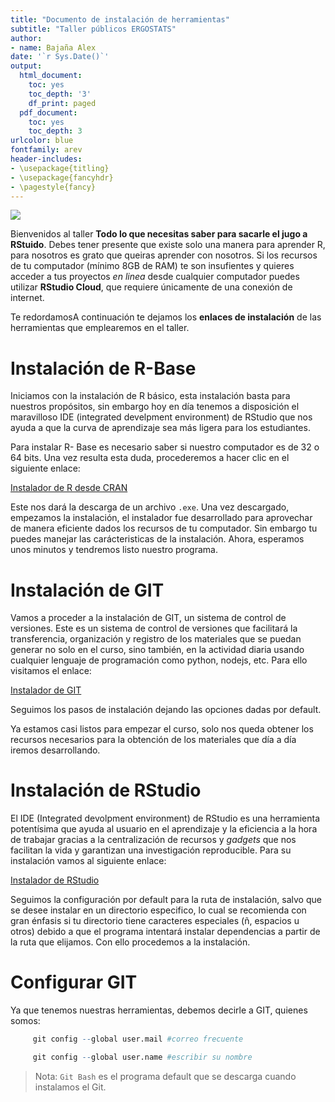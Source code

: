 ```yaml
---
title: "Documento de instalación de herramientas"
subtitle: "Taller públicos ERGOSTATS"  
author:
- name: Bajaña Alex
date: '`r Sys.Date()`'
output:
  html_document:
    toc: yes
    toc_depth: '3'
    df_print: paged
  pdf_document:
    toc: yes
    toc_depth: 3
urlcolor: blue
fontfamily: arev
header-includes:
- \usepackage{titling}
- \usepackage{fancyhdr}
- \pagestyle{fancy}
---
```


![](Avatar2.jpg)

Bienvenidos al taller **Todo lo que necesitas saber para sacarle el jugo a RStuido**. Debes tener presente que existe solo una manera para aprender R, para nosotros es grato que queiras aprender con nosotros. Si los recursos de tu computador (mínimo 8GB de RAM) te son insufientes y quieres acceder a tus proyectos *en linea* desde cualquier computador puedes utilizar **RStudio Cloud**, que requiere únicamente de una conexión de internet.

Te redordamosA continuación te dejamos los **enlaces de instalación** de las herramientas que emplearemos en el taller.

# Instalación de R-Base

Iniciamos con la instalación de R básico, esta instalación basta para nuestros propósitos, sin embargo hoy en día tenemos a disposición el maravilloso IDE (integrated develpment environment) de RStudio que nos ayuda a que la curva de aprendizaje sea más ligera para los estudiantes. 

Para instalar R- Base es necesario saber si nuestro computador es de 32 o 64 bits. Una vez resulta esta duda, procederemos a hacer clic en el siguiente enlace:

[Instalador de R desde CRAN](https://cran.r-project.org/bin/windows/base/R-4.2.0-win.exe)

Este nos dará la descarga de un archivo `.exe`. Una vez descargado, empezamos la instalación, el instalador fue desarrollado para aprovechar de manera eficiente dados los recursos de tu computador. Sin embargo tu puedes manejar las carácteristicas de la instalación. Ahora, esperamos unos minutos y tendremos listo nuestro programa.

# Instalación de GIT

Vamos a proceder a la instalación de GIT, un sistema de control de versiones. Este es un sistema de control de versiones que facilitará la transferencia, organización y registro de los materiales que se puedan generar no solo en el curso, sino también, en la actividad diaria usando cualquier lenguaje de programación como python, nodejs, etc. Para ello visitamos el enlace:

[Instalador de GIT](https://git-scm.com/download/win)

Seguimos los pasos de instalación dejando las opciones dadas por default. 

Ya estamos casi listos para empezar el curso, solo nos queda obtener los recursos necesarios para la obtención de los materiales que día a día iremos desarrollando.

# Instalación de RStudio

El IDE (Integrated devolpment environment) de RStudio es una herramienta potentísima que ayuda al usuario en el aprendizaje y la eficiencia a la hora de trabajar gracias a la centralización de recursos y *gadgets* que nos facilitan la vida y garantizan una investigación reproducible. Para su instalación vamos al siguiente enlace:

[Instalador de RStudio](https://download1.rstudio.org/desktop/windows/RStudio-2022.02.2-485.exe)

Seguimos la configuración por default para la ruta de instalación, salvo que se desee instalar en un directorio especifico, lo cual se recomienda con gran énfasis si tu directorio tiene caracteres especiales (ñ, espacios u otros) debido a que el programa intentará instalar dependencias a partir de la ruta que elijamos. Con ello procedemos a la instalación.

# Configurar GIT

Ya que tenemos nuestras herramientas, debemos decirle a GIT, quienes somos:

```r

     git config --global user.mail #correo frecuente

     git config --global user.name #escribir su nombre

```
  
> Nota:  `Git Bash` es el programa default que se descarga cuando instalamos el Git.

  

